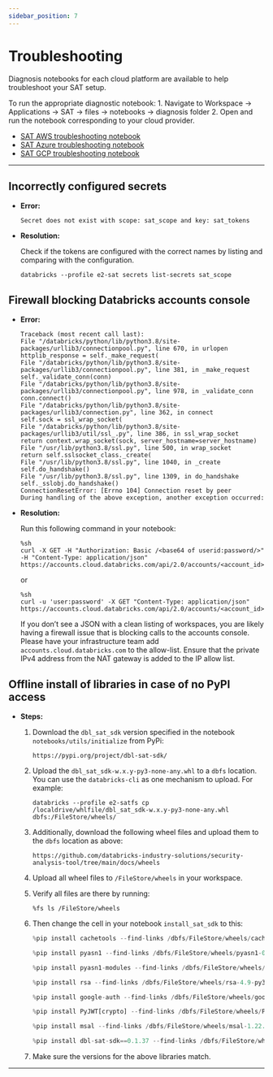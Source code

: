 ```yaml
---
sidebar_position: 7
---
```


# Troubleshooting

Diagnosis notebooks for each cloud platform are available to help troubleshoot your SAT setup. 

To run the appropriate diagnostic notebook:
    1. Navigate to Workspace → Applications → SAT → files → notebooks → diagnosis folder
    2. Open and run the notebook corresponding to your cloud provider. 
    
* [SAT AWS troubleshooting notebook](https://github.com/databricks-industry-solutions/security-analysis-tool/blob/main/notebooks/diagnosis/sat_diagnosis_aws.py)
* [SAT Azure troubleshooting notebook](https://github.com/databricks-industry-solutions/security-analysis-tool/blob/main/notebooks/diagnosis/sat_diagnosis_azure.py)
* [SAT GCP troubleshooting notebook](https://github.com/databricks-industry-solutions/security-analysis-tool/blob/main/notebooks/diagnosis/sat_diagnosis_gcp.py)
---

## Incorrectly configured secrets

* **Error:**

    ```
    Secret does not exist with scope: sat_scope and key: sat_tokens
    ```

* **Resolution:**

    Check if the tokens are configured with the correct names by listing and comparing with the configuration.
    ```
    databricks --profile e2-sat secrets list-secrets sat_scope
    ```
##

## Firewall blocking Databricks accounts console

* **Error:**

    ```
    Traceback (most recent call last): 
    File "/databricks/python/lib/python3.8/site-packages/urllib3/connectionpool.py", line 670, in urlopen  
    httplib_response = self._make_request(  
    File "/databricks/python/lib/python3.8/site-packages/urllib3/connectionpool.py", line 381, in _make_request  
    self._validate_conn(conn)  
    File "/databricks/python/lib/python3.8/site-packages/urllib3/connectionpool.py", line 978, in _validate_conn  
    conn.connect()  
    File "/databricks/python/lib/python3.8/site-packages/urllib3/connection.py", line 362, in connect  
    self.sock = ssl_wrap_socket(  
    File "/databricks/python/lib/python3.8/site-packages/urllib3/util/ssl_.py", line 386, in ssl_wrap_socket  
    return context.wrap_socket(sock, server_hostname=server_hostname)  
    File "/usr/lib/python3.8/ssl.py", line 500, in wrap_socket  
    return self.sslsocket_class._create(  
    File "/usr/lib/python3.8/ssl.py", line 1040, in _create  
    self.do_handshake()  
    File "/usr/lib/python3.8/ssl.py", line 1309, in do_handshake  
    self._sslobj.do_handshake() 
    ConnectionResetError: [Errno 104] Connection reset by peer 
    During handling of the above exception, another exception occurred:
    ```

* **Resolution:**

    Run this following command in your notebook:
    ```
    %sh 
    curl -X GET -H "Authorization: Basic /<base64 of userid:password/>" -H "Content-Type: application/json" https://accounts.cloud.databricks.com/api/2.0/accounts/<account_id>/workspaces
    ```

    or

    ```
    %sh 
    curl -u 'user:password' -X GET "Content-Type: application/json" https://accounts.cloud.databricks.com/api/2.0/accounts/<account_id>/workspaces
    ```

    If you don’t see a JSON with a clean listing of workspaces, you are likely having a firewall issue that is blocking calls to the accounts console. Please have your infrastructure team add `accounts.cloud.databricks.com` to the allow-list. Ensure that the private IPv4 address from the NAT gateway is added to the IP allow list.


## Offline install of libraries in case of no PyPI access

* **Steps:**

    1. Download the `dbl_sat_sdk` version specified in the notebook `notebooks/utils/initialize` from PyPi:
        ```
        https://pypi.org/project/dbl-sat-sdk/
        ```

    2. Upload the `dbl_sat_sdk-w.x.y-py3-none-any.whl` to a `dbfs` location. You can use the `databricks-cli` as one mechanism to upload. For example:
        ```
        databricks --profile e2-satfs cp /localdrive/whlfile/dbl_sat_sdk-w.x.y-py3-none-any.whl dbfs:/FileStore/wheels/
        ```

    3. Additionally, download the following wheel files and upload them to the `dbfs` location as above:
        ```
        https://github.com/databricks-industry-solutions/security-analysis-tool/tree/main/docs/wheels
        ```

    4. Upload all wheel files to `/FileStore/wheels` in your workspace.

    5. Verify all files are there by running:

        ```
        %fs ls /FileStore/wheels
        ```

    6. Then change the cell in your notebook `install_sat_sdk` to this:

        ```python
        %pip install cachetools --find-links /dbfs/FileStore/wheels/cachetools-5.3.1-py3-none-any.whl

        %pip install pyasn1 --find-links /dbfs/FileStore/wheels/pyasn1-0.5.0-py2.py3-none-any.whl
        
        %pip install pyasn1-modules --find-links /dbfs/FileStore/wheels/pyasn1_modules-0.3.0-py2.py3-none-any.whl
        
        %pip install rsa --find-links /dbfs/FileStore/wheels/rsa-4.9-py3-none-any.whl
        
        %pip install google-auth --find-links /dbfs/FileStore/wheels/google_auth-2.22.0-py2.py3-none-any.whl
        
        %pip install PyJWT[crypto] --find-links /dbfs/FileStore/wheels/PyJWT-2.8.0-py3-none-any.whl
        
        %pip install msal --find-links /dbfs/FileStore/wheels/msal-1.22.0-py2.py3-none-any.whl
        
        %pip install dbl-sat-sdk==0.1.37 --find-links /dbfs/FileStore/wheels/dbl_sat_sdk-0.1.37-py3-none-any.whl
        ```

    7. Make sure the versions for the above libraries match.
---